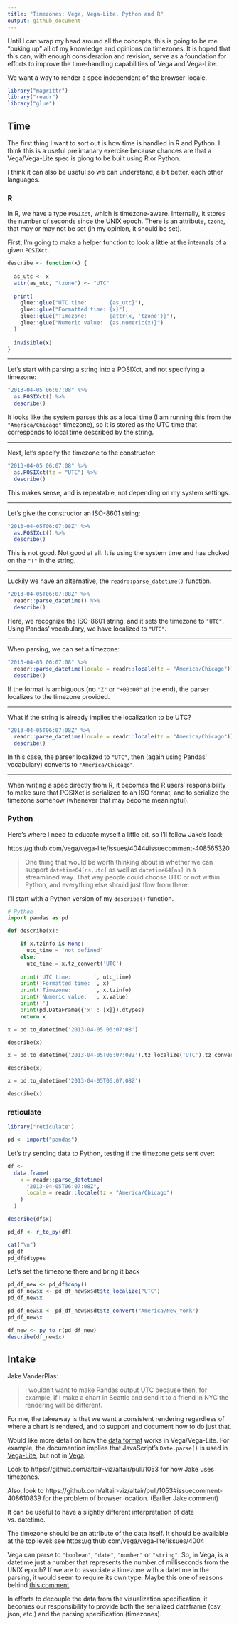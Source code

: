 ```yaml
---
title: "Timezones: Vega, Vega-Lite, Python and R"
output: github_document
---
```



Until I can wrap my head around all the concepts, this is going to be me "puking up" all of my knowledge and opinions on timezones. It is hoped that this can, with enough consideration and revision, serve as a foundation for efforts to improve the time-handling capabilities of Vega and Vega-Lite.

We want a way to render a spec independent of the browser-locale.

```r
library("magrittr")
library("readr")
library("glue")
```

## Time

The first thing I want to sort out is how time is handled in R and Python. I think this is a useful prelimanary exercise because chances are that a Vega/Vega-Lite spec is giong to be built using R or Python.

I think it can also be useful so we can understand, a bit better, each other languages.

### R

In R, we have a type `POSIXct`, which is timezone-aware. Internally, it stores the number of seconds since the UNIX epoch. There is an attribute, `tzone`, that may or may not be set (in my opinion, it should be set).

First, I'm going to make a helper function to look a little at the internals of a given `POSIXct`.

```r
describe <- function(x) {
  
  as_utc <- x
  attr(as_utc, "tzone") <- "UTC"
  
  print(
    glue::glue("UTC time:       {as_utc}"),
    glue::glue("Formatted time: {x}"),
    glue::glue("Timezone:       {attr(x, 'tzone')}"),
    glue::glue("Numeric value:  {as.numeric(x)}")
  )
  
  invisible(x)
}
```

---

Let's start with parsing a string into a POSIXct, and not specifying a timezone:

```r
"2013-04-05 06:07:08" %>%
  as.POSIXct() %>%
  describe()
```

It looks like the system parses this as a local time (I am running this from the `"America/Chicago"` timezone), so it is stored as the UTC time that corresponds to local time described by the string.

---

Next, let's specify the timezone to the constructor:

```r
"2013-04-05 06:07:08" %>%
  as.POSIXct(tz = "UTC") %>%
  describe()
```

This makes sense, and is repeatable, not depending on my system settings.

---

Let's give the constructor an ISO-8601 string:

```r
"2013-04-05T06:07:08Z" %>%
  as.POSIXct() %>%
  describe()
```

This is not good. Not good at all. It is using the system time and has choked on the `"T"` in the string.

---

Luckily we have an alternative, the `readr::parse_datetime()` function.

```r
"2013-04-05T06:07:08Z" %>%
  readr::parse_datetime() %>%
  describe()
```

Here, we recognize the ISO-8601 string, and it sets the timezone to `"UTC"`. Using Pandas' vocabulary, we have localized to `"UTC"`.

---

When parsing, we can set a timezone:

```r
"2013-04-05 06:07:08" %>%
  readr::parse_datetime(locale = readr::locale(tz = "America/Chicago")) %>%
  describe()
```

If the format is ambiguous (no `"Z"` or `"+00:00"` at the end), the parser localizes to the timezone provided.

---

What if the string is already implies the localization to be UTC?

```r
"2013-04-05T06:07:08Z" %>%
  readr::parse_datetime(locale = readr::locale(tz = "America/Chicago")) %>%
  describe()
```

In this case, the parser localized to `"UTC"`, then (again using Pandas' vocabulary) converts to `"America/Chicago"`.

---

When writing a spec directly from R, it becomes the R users' responsibility to make sure that POSIXct is serialized to an ISO format, and to serialize the timezone somehow (whenever that may become meaningful).

### Python

Here's where I need to educate myself a little bit, so I'll follow Jake's lead:

https://github.com/vega/vega-lite/issues/4044#issuecomment-408565320

> One thing that would be worth thinking about is whether we can support `datetime64[ns,utc]` as well as `datetime64[ns]` in a streamlined way. That way people could choose UTC or not within Python, and everything else should just flow from there.

I'll start with a Python version of my `describe()` function.

```python
# Python
import pandas as pd

def describe(x):

    if x.tzinfo is None:
      utc_time = 'not defined'
    else:
      utc_time = x.tz_convert('UTC')
    
    print('UTC time:       ', utc_time)
    print('Formatted time: ', x)
    print('Timezone:       ', x.tzinfo)
    print('Numeric value:  ', x.value)
    print('')
    print(pd.DataFrame({'x' : [x]}).dtypes)
    return x
```


```python
x = pd.to_datetime('2013-04-05 06:07:08')

describe(x)
```

```python
x = pd.to_datetime('2013-04-05T06:07:08Z').tz_localize('UTC').tz_convert('America/Chicago')

describe(x)
```

```python
x = pd.to_datetime('2013-04-05T06:07:08Z')

describe(x)
```

### reticulate

```r
library("reticulate")

pd <- import("pandas")
```

Let's try sending data to Python, testing if the timezone gets sent over:

```r
df <- 
  data.frame(
    x = readr::parse_datetime(
      "2013-04-05T06:07:08Z", 
      locale = readr::locale(tz = "America/Chicago")
    )
  )

describe(df$x)

pd_df <- r_to_py(df)

cat("\n")
pd_df
pd_df$dtypes
```

Let's set the timezone there and bring it back

```r
pd_df_new <- pd_df$copy()
pd_df_new$x <- pd_df_new$x$dt$tz_localize("UTC")
pd_df_new$x

pd_df_new$x <- pd_df_new$x$dt$tz_convert("America/New_York")
pd_df_new$x

df_new <- py_to_r(pd_df_new)
describe(df_new$x)
```

## Intake

Jake VanderPlas:

> I wouldn't want to make Pandas output UTC because then, for example, if I make a chart in Seattle and send it to a friend in NYC the rendering will be different.

For me, the takeaway is that we want a consistent rendering regardless of where a chart is rendered, and to support and document how to do just that.


Would like more detail on how the [data format](https://vega.github.io/vega-lite/docs/data.html#format) works in Vega/Vega-Lite. For example, the documention implies that JavaScript's `Date.parse()` is used in [Vega-Lite](https://vega.github.io/vega-lite/docs/data.html#format), but not in [Vega](https://vega.github.io/vega/docs/data/#format).

Look to https://github.com/altair-viz/altair/pull/1053 for how Jake uses timezones. 

Also, look to https://github.com/altair-viz/altair/pull/1053#issuecomment-408610839 for the problem of browser location. (Earlier Jake comment)

It can be useful to have a slightly different interpretation of date vs. datetime.

The timezone should be an attribute of the data itself. It should be available at the top level: see https://github.com/vega/vega-lite/issues/4004

Vega can parse to `"boolean"`, `"date"`, `"number"` or `"string"`. So, in Vega, is a datetime just a number that represents the number of milliseconds from the UNIX epoch? If we are to associate a timezone with a datetime in the parsing, it would seem to require its own type. Maybe this one of reasons behind [this comment](https://github.com/vega/vega-lite/issues/4044#issuecomment-406023278). 

In efforts to decouple the data from the visualization specification, it becomes our responsibility to provide both the serialized dataframe (csv, json, etc.) and the parsing specification (timezones).
 
